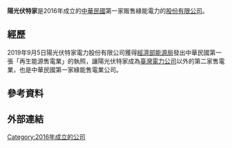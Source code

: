 {{Infobox company
|name=陽光伏特家
|logo=
|logo_size=
|logo_caption=
|type=[[股份有限公司|股份有限公司]]
|foundation={{ROC}}（2016年10月）{{R|news4}}
|founder=[[陳惠萍|陳惠萍]]{{R|news1}}
|key_people=[[馮嘯儒|馮嘯儒]]－執行長{{R|news2}}
|industry=太陽能售電業
|homepage={{Official URL}}
}}
'''陽光伏特家'''是2016年成立的[[中華民國|中華民國]]第一家販售綠能電力的[[股份有限公司|股份有限公司]]。
==經歷==
2019年9月5日陽光伏特家電力股份有限公司獲得[[經濟部能源局|經濟部能源局]]發出中華民國第一張「再生能源售電業」的執照，讓陽光伏特家成為[[臺灣電力公司|臺灣電力公司]]以外的第二家售電業，也是中華民國第一家綠能售電業公司。{{R|news3}}
==參考資料==
{{Reflist|refs=
<ref name="news1">{{Cite news|url=https://www.storm.mg/localarticle/3566425|title=實踐聯合國永續發展目標SDGs 2021地球呼吸行動創造新機會、開啟新視野|date=2021-03-26|work=風傳媒|accessdate=2021-03-29|archive-date=2021-03-29|archive-url=https://web.archive.org/web/20210329215611/https://www.storm.mg/localarticle/3566425|dead-url=no}}</ref>
<ref name="news2">{{Cite news|url=https://technews.tw/2020/10/06/auo-sunnyfounder/|title=友達與陽光伏特家共創全民電廠平台，讓買賣綠電更便利|date=2020-10-06|work=TechNews 科技新報|accessdate=2021-03-29|archive-date=2020-10-30|archive-url=https://web.archive.org/web/20201030141255/https://technews.tw/2020/10/06/auo-sunnyfounder/|dead-url=no}}</ref>
<ref name="news3">{{Cite news|url=https://e-info.org.tw/node/219806|title=公民電廠重大喜訊 「陽光伏特家」拿下台灣第一張再生能源售電執照|date=2019-09-09|work=環境資訊中心|accessdate=2021-03-29|archive-date=2020-10-23|archive-url=https://web.archive.org/web/20201023033130/https://e-info.org.tw/node/219806|dead-url=no}}</ref>
<ref name="news4">{{Cite news|url=https://www.bnext.com.tw/article/43648/grinnodot-published-a-crowdfunding-platform-for-sunny-power-plant|title=「定存不如買太陽能板」，台灣首創公民電廠募資平台——陽光伏特家|work=數位時代|date=2017-03-20|language=Zh-hant|format=html}}</ref>
}}
==外部連結==
{{Official website|https://www.sunnyfounder.com/}}{{Zh-hant}}
{{Authority control}}
{{Portal bar|中華民國|臺灣|可再生能源}}
[[Category:2016年成立的公司|Category:2016年成立的公司]]
{{Company-stub}}